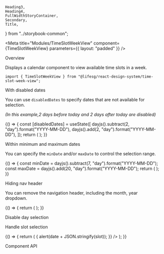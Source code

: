     Heading3,
    Heading4,
    FullWidthStoryContainer,
    Secondary,
    Title,
} from "../storybook-common";

<Meta
    title="Modules/TimeSlotWeekView"
    component={TimeSlotWeekView}
    parameters={{ layout: "padded" }}
/>

<Title>TimeSlotWeekView</Title>

<Secondary>Overview</Secondary>

Displays a calendar component to view available time slots in a week.

```tsx
import { TimeSlotWeekView } from "@lifesg/react-design-system/time-slot-week-view";
```

<Canvas>
    <Story name="TimeSlotWeekView">
        <FullWidthStoryContainer>
            <Wrapper>
                <TimeSlotWeekView slots={getSlots()} />
            </Wrapper>
        </FullWidthStoryContainer>
    </Story>
</Canvas>

<Heading3>With disabled dates</Heading3>

You can use `disabledDates` to specify dates that are not available for selection.

_(In this example,2 days before today and 2 days after today are disabled)_

<Canvas>
    <Story name="With disabled dates">
        {() => {
            const [disabledDates] = useState([
                dayjs().subtract(2, "day").format("YYYY-MM-DD"),
                dayjs().add(2, "day").format("YYYY-MM-DD"),
            ]);
            return (
                <FullWidthStoryContainer>
                    <Wrapper>
                        <TimeSlotWeekView
                            slots={getSlots()}
                            disabledDates={disabledDates}
                        />
                    </Wrapper>
                </FullWidthStoryContainer>
            );
        }}
    </Story>
</Canvas>

<Heading3>Within minimum and maximum dates</Heading3>

You can specify the `minDate` and/or `maxDate` to control the selection range.

<Canvas>
    <Story name="Min and max dates">
        {() => {
            const minDate = dayjs().subtract(7, "day").format("YYYY-MM-DD");
            const maxDate = dayjs().add(20, "day").format("YYYY-MM-DD");
            return (
                <FullWidthStoryContainer>
                    <Wrapper>
                        <TimeSlotWeekView
                            slots={getSlots()}
                            minDate={minDate}
                            maxDate={maxDate}
                        />
                    </Wrapper>
                </FullWidthStoryContainer>
            );
        }}
    </Story>
</Canvas>

<Heading3>Hiding nav header</Heading3>

You can remove the navigation header, including the month, year dropdown.

<Canvas>
    <Story name="Hide nav header">
        {() => {
            return (
                <FullWidthStoryContainer>
                    <Wrapper>
                        <TimeSlotWeekView
                            slots={getSlotsMin()}
                            showNavigationHeader={false}
                        />
                    </Wrapper>
                </FullWidthStoryContainer>
            );
        }}
    </Story>
</Canvas>

<Heading3>Disable day selection</Heading3>

<Canvas>
    <Story name="Disable day selection">
        <FullWidthStoryContainer>
            <Wrapper>
                <TimeSlotWeekView slots={getSlots()} enableSelection={false} />
            </Wrapper>
        </FullWidthStoryContainer>
    </Story>
</Canvas>

<Heading3>Handle slot selection</Heading3>

<Canvas>
    <Story name="Slot selection">
        {() => {
            return (
                <FullWidthStoryContainer>
                    <Wrapper>
                        <TimeSlotWeekView
                            slots={getSlots()}
                            onSlotClick={(date, slot) => {
                                alert(date + JSON.stringify(slot));
                            }}
                        />
                    </Wrapper>
                </FullWidthStoryContainer>
            );
        }}
    </Story>
</Canvas>

<Secondary>Component API</Secondary>

<PropsTable />
